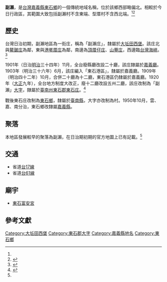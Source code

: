 {{noteTA　
|1 = zh-cn:庄; zh-hk:庄; zh-tw:庄;
}}
'''副瀨'''，是[[台灣|台灣]][[嘉義縣|嘉義縣]][[東石鄉_(台灣)|東石鄉]]的一個傳統地域名稱，位於該鄉西部略偏北。相較於今日行政區，其範圍大致包括副瀨村不含東端、型厝村不含西北端。<ref name="臺灣堡圖"/><ref name="東石鄉地圖">{{cite book |title=嘉義縣東石鄉行政區域圖 |date=2005年10月 |publisher=內政部}}</ref>

==歷史==
台灣日治初期，副瀨地區為一街庄，稱為「副瀨庄」，隸屬於[[大坵田西堡|大坵田西堡]]。該庄北與[[鰲皷庄|鰲皷庄]]為鄰，東與[[港墘厝庄|港墘厝庄]]為鄰，南邊為[[頂厝仔庄|頂厝仔庄]]、[[山寮_(嘉義縣)|山藔庄]]，西邊臨[[台灣海峽|台灣海峽]]。<ref name="臺灣堡圖">{{cite book |title=臺灣堡圖 |date=1904年 |publisher=臺灣總督府}}</ref>

1901年（日治[[明治|明治]]三十四年）11月，全台廢縣廳改設二十廳，該庄隸屬於[[嘉義廳|嘉義廳]]。1903年（明治三十六年）6月，該庄編入「東石港區」，隸屬於嘉義廳。1909年（明治四十二年）10月，合併二十廳為十二廳，東石港區仍隸屬於嘉義廳。1920年（[[大正|大正]]九年），全台地方制度大改正，廢十二廳改設五州二廳，該庄改制為「副瀨」[[大字|大字]]，隸屬於[[臺南州|臺南州]][[東石郡|東石郡]][[東石庄|東石庄]]。<ref>{{cite book |editor=台灣總督府、台灣日日新報社合編 |title=新舊對照管轄便覽 |date=1921年 |publisher=成文出版社}}</ref>

戰後東石庄改制為[[東石鄉_(台灣)|東石鄉]]，隸屬於[[臺南縣|臺南縣]]，大字亦改制為村。1950年10月，雲、嘉、南分治，東石鄉改隸屬[[嘉義縣|嘉義縣]]。

==聚落==
本地區發展較早的聚落為副瀨，在日治期初期的官方地圖上已有記載。<ref name="臺灣堡圖"/>

==交通==
* 省道[[台17線|台17線]]
* 省道[[台61線|台61線]]

==廟宇==
*[[東石富安宮|東石富安宮]]

==參考文獻==
{{reflist}}

{{東石郡}}

[[Category:大坵田西堡|Category:大坵田西堡]]
[[Category:東石郡大字|Category:東石郡大字]]
[[Category:嘉義縣地名|Category:嘉義縣地名]]
[[Category:東石鄉|Category:東石鄉]]